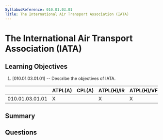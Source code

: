 ```yaml
---
SyllabusReference: 010.01.03.01
Title: The International Air Transport Association (IATA)
---
```


# The International Air Transport Association (IATA)

## Learning Objectives

1. [010.01.03.01.01] -- Describe the objectives of IATA.

|                 | ATPL(A) | CPL(A) | ATPL(H)/IR | ATPL(H)/VFR | CPL(H) | IR  | CBIR(A) |
| --------------- | ------- | ------ | ---------- | ----------- | ------ | --- | ------- |
| 010.01.03.01.01 | X       |        | X          | X           |        |     |         |

## Summary

## Questions
